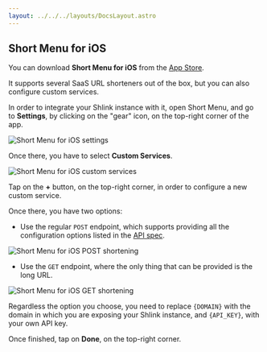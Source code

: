 ```yaml
---
layout: ../../../layouts/DocsLayout.astro
---
```




## Short Menu for iOS

You can download **Short Menu for iOS** from the [App Store](https://apps.apple.com/app/short-menu/id885851937).

It supports several SaaS URL shorteners out of the box, but you can also configure custom services.

In order to integrate your Shlink instance with it, open Short Menu, and go to **Settings**, by clicking on the "gear" icon, on the top-right corner of the app.

![Short Menu for iOS settings](/images/integrations/short-menu-ios-settings.jpg)

Once there, you have to select **Custom Services**.

![Short Menu for iOS custom services](/images/integrations/short-menu-ios-custom-services.jpg)

Tap on the **+** button, on the top-right corner, in order to configure a new custom service.

Once there, you have two options:

* Use the regular `POST` endpoint, which supports providing all the configuration options listed in the [API spec](https://api-spec.shlink.io/#/Short%20URLs/createShortUrl).

![Short Menu for iOS POST shortening](/images/integrations/short-menu-ios-post-shortening.jpg)

* Use the `GET` endpoint, where the only thing that can be provided is the long URL.

![Short Menu for iOS GET shortening](/images/integrations/short-menu-ios-get-shortening.jpg)

Regardless the option you choose, you need to replace `{DOMAIN}` with the domain in which you are exposing your Shlink instance, and `{API_KEY}`, with your own API key.

Once finished, tap on **Done**, on the top-right corner.
